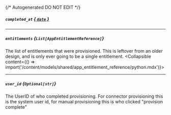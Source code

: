 {/* Autogenerated DO NOT EDIT  */}

##### `completed_at` [*{ `date` }*](https://docs.python.org/3/library/datetime.html#date-objects)

---
##### `entitlements` *{`List[AppEntitlementReference]`}*
The list of entitlements that were provisioned. This is leftover from an older design, and is only ever going to be a single entitlement.
<Collapsible content={() => import('/content/models/shared/app_entitlement_reference/python.mdx')}>
</Collapsible>

---
##### `user_id` *{`Optional[str]`}*
The UserID of who completed provisioning. For connector provisioning this is the system user id, for manual provisioning this is who clicked "provision complete"

